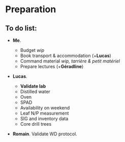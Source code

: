 # Preparation {.unnumbered}

## To do list:

-   **Me**.

    -   Budget *wip*
    -   Book transport & accommodation (+**Lucas**)
    -   Command material *wip, tarrière & petit matériel*
    -   Prepare lectures (+**Géradline**)

-   **Lucas**.

    -   **Validate lab**
    -   Distilled water
    -   Oven
    -   SPAD
    -   Availability on weekend
    -   Leaf N/P measurement
    -   SIG and inventory data
    -   Core drill trees

-   **Romain**. Validate WD protocol.
